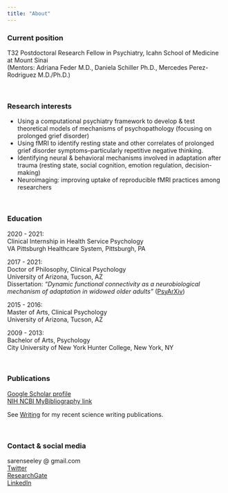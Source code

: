 ```yaml
---
title: "About"
---
```

<p>

### Current position

T32 Postdoctoral Research Fellow in Psychiatry, Icahn School of Medicine at Mount Sinai<br>
(Mentors: Adriana Feder M.D., Daniela Schiller Ph.D., Mercedes Perez-Rodriguez M.D./Ph.D.)
<p><br>

### Research interests

* Using a computational psychiatry framework to develop & test theoretical models of mechanisms of psychopathology (focusing on prolonged grief disorder) 
* Using fMRI to identify resting state and other correlates of prolonged grief disorder symptoms--particularly repetitive negative thinking.
* Identifying neural & behavioral mechanisms involved in adaptation after trauma (resting state, social cognition, emotion regulation, decision-making)
* Neuroimaging: improving uptake of reproducible fMRI practices among researchers
<p><br>

### Education

2020 - 2021:<br>
Clinical Internship in Health Service Psychology<br>
VA Pittsburgh Healthcare System, Pittsburgh, PA

2017 - 2021:<br>
Doctor of Philosophy, Clinical Psychology<br>
University of Arizona, Tucson, AZ<br>
Dissertation:
_"Dynamic functional connectivity as a neurobiological mechanism of adaptation in widowed older adults"_ ([PsyArXiv](https://psyarxiv.com/qm5se/))

2015 - 2016:<br>
Master of Arts, Clinical Psychology<br>
University of Arizona, Tucson, AZ

2009 - 2013: <br>
Bachelor of Arts, Psychology<br>
City University of New York Hunter College, New York, NY


<p><br>

### Publications

[Google Scholar profile](https://scholar.google.com/citations?user=sgm7c2UAAAAJ&hl=en)<br>
[NIH NCBI MyBibliography link](https://www.ncbi.nlm.nih.gov/myncbi/saren.seeley.1/bibliography/public/)

See [Writing](/sciwriting.html) for my recent science writing publications.

<p><br>

### Contact & social media

sarenseeley @ gmail.com<br>
[Twitter](https://twitter.com/sarenseeley)<br>
[ResearchGate](https://www.researchgate.net/profile/Saren-Seeley)<br>
[LinkedIn](https://www.linkedin.com/in/saren-h-seeley-77a1b858/)

